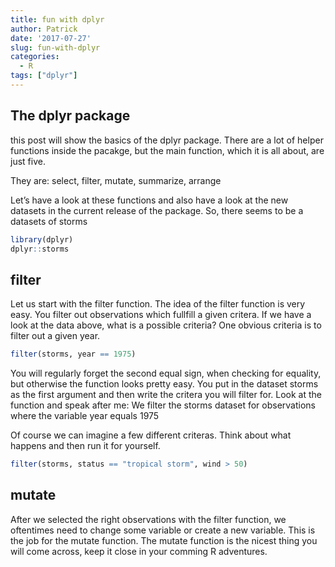 ```yaml
---
title: fun with dplyr
author: Patrick
date: '2017-07-27'
slug: fun-with-dplyr
categories:
  - R
tags: ["dplyr"]
---
```



## The dplyr package

this post will show the basics of the dplyr package. There are a lot of helper functions inside the pacakge, but the main function, which it is all about, are just five. 

They are: select, filter, mutate, summarize, arrange

Let's have a look at these functions and also have a look at the new datasets in the current release of the package. So, there seems to be a datasets of storms


```r
library(dplyr)
dplyr::storms

```


## filter 

Let us start with the filter function. The idea of the filter function is very easy. You filter out observations which fullfill a given critera. If we have a look at the data above, what is a possible criteria? One obvious criteria is to filter out a given year.

```r
filter(storms, year == 1975)
```

You will regularly forget the second equal sign, when checking for equality, but otherwise the function looks pretty easy. You put in the dataset storms as the first argument and then write the critera you will filter for. Look at the function and speak after me: We filter the storms dataset for observations where the variable year equals 1975

Of course we can imagine a few different criteras. Think about what happens and then run it for yourself. 

```r
filter(storms, status == "tropical storm", wind > 50)
```

## mutate

After we selected the right observations with the filter function, we oftentimes need to change some variable or create a new variable. This is the job for the mutate function. The mutate function is the nicest thing you will come across, keep it close in your comming R adventures. 







